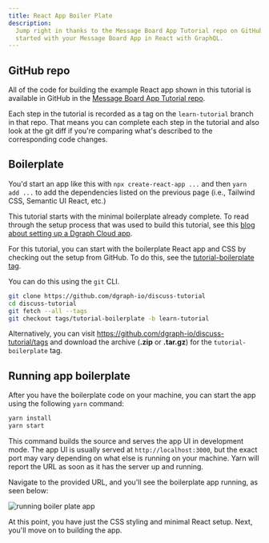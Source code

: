 ```yaml
---
title: React App Boiler Plate
description:
  Jump right in thanks to the Message Board App Tutorial repo on GitHub. Get
  started with your Message Board App in React with GraphQL.
---
```


## GitHub repo

All of the code for building the example React app shown in this tutorial is
available in GitHub in the
[Message Board App Tutorial repo](https://github.com/dgraph-io/discuss-tutorial).

Each step in the tutorial is recorded as a tag on the `learn-tutorial` branch in
that repo. That means you can complete each step in the tutorial and also look
at the git diff if you're comparing what's described to the corresponding code
changes.

## Boilerplate

You'd start an app like this with `npx create-react-app ...` and then
`yarn add ...` to add the dependencies listed on the previous page (i.e.,
Tailwind CSS, Semantic UI React, etc.)

This tutorial starts with the minimal boilerplate already complete. To read
through the setup process that was used to build this tutorial, see this
[blog about setting up a Dgraph Cloud app](https://dgraph.io/blog/post/slash-graphql-app-setup/).

For this tutorial, you can start with the boilerplate React app and CSS by
checking out the setup from GitHub. To do this, see the
[tutorial-boilerplate tag](https://github.com/dgraph-io/discuss-tutorial/releases/tag/tutorial-boilerplate).

You can do this using the `git` CLI.

```sh
git clone https://github.com/dgraph-io/discuss-tutorial
cd discuss-tutorial
git fetch --all --tags
git checkout tags/tutorial-boilerplate -b learn-tutorial
```

Alternatively, you can visit https://github.com/dgraph-io/discuss-tutorial/tags
and download the archive (**.zip** or **.tar.gz**) for the
`tutorial-boilerplate` tag.

## Running app boilerplate

After you have the boilerplate code on your machine, you can start the app using
the following `yarn` command:

```sh
yarn install
yarn start
```

This command builds the source and serves the app UI in development mode. The
app UI is usually served at `http://localhost:3000`, but the exact port may vary
depending on what else is running on your machine. Yarn will report the URL as
soon as it has the server up and running.

Navigate to the provided URL, and you'll see the boilerplate app running, as
seen below:

![running boiler plate app](/images/message-board/app-boilerplate.png)

At this point, you have just the CSS styling and minimal React setup. Next,
you'll move on to building the app.
